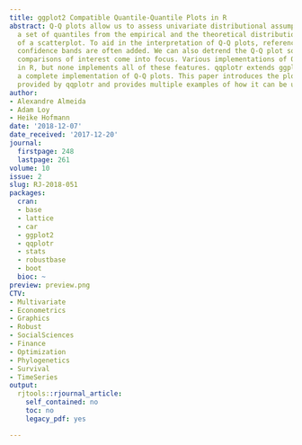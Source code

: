```yaml
---
title: ggplot2 Compatible Quantile-Quantile Plots in R
abstract: Q-Q plots allow us to assess univariate distributional assumptions by comparing
  a set of quantiles from the empirical and the theoretical distributions in the form
  of a scatterplot. To aid in the interpretation of Q-Q plots, reference lines and
  confidence bands are often added. We can also detrend the Q-Q plot so the vertical
  comparisons of interest come into focus. Various implementations of Q-Q plots exist
  in R, but none implements all of these features. qqplotr extends ggplot2 to provide
  a complete implementation of Q-Q plots. This paper introduces the plotting framework
  provided by qqplotr and provides multiple examples of how it can be used.
author:
- Alexandre Almeida
- Adam Loy
- Heike Hofmann
date: '2018-12-07'
date_received: '2017-12-20'
journal:
  firstpage: 248
  lastpage: 261
volume: 10
issue: 2
slug: RJ-2018-051
packages:
  cran:
  - base
  - lattice
  - car
  - ggplot2
  - qqplotr
  - stats
  - robustbase
  - boot
  bioc: ~
preview: preview.png
CTV:
- Multivariate
- Econometrics
- Graphics
- Robust
- SocialSciences
- Finance
- Optimization
- Phylogenetics
- Survival
- TimeSeries
output:
  rjtools::rjournal_article:
    self_contained: no
    toc: no
    legacy_pdf: yes

---
```

